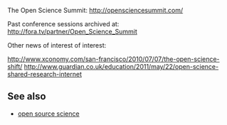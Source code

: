 {{stub}}

The Open Science Summit: http://opensciencesummit.com/

Past conference sessions archived at:  http://fora.tv/partner/Open_Science_Summit

Other news of interest of interest:

http://www.xconomy.com/san-francisco/2010/07/07/the-open-science-shift/
http://www.guardian.co.uk/education/2011/may/22/open-science-shared-research-internet

==See also==
* [[open source science]]